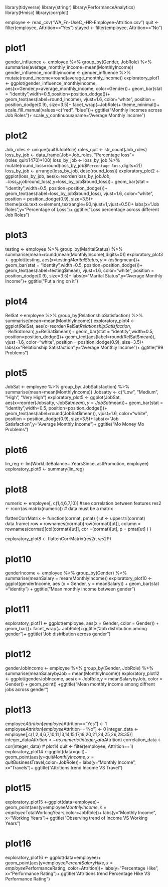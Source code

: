 library(tidyverse)
library(stringr)
library(PerformanceAnalytics)
library(Hmisc)
library(corrplot)

employee <- read_csv("WA_Fn-UseC_-HR-Employee-Attrition.csv")
quit <- filter(employee, Attrition=="Yes")
stayed <- filter(employee, Attrition=="No")

# plot1
gender_influence <- employee %>% group_by(Gender, JobRole) %>% summarise(average_monthly_income=mean(MonthlyIncome))
gender_influence_monthlyincome <- gender_influence %>% mutate(round_income=round(average_monthly_income))
exploratory_plot1 <- ggplot(gender_influence_monthlyincome, aes(x=Gender,y=average_monthly_income, color=Gender))+
  geom_bar(stat = "identity",width=0.5,position=position_dodge())+
  geom_text(aes(label=round_income), vjust=1.6, color="white",
            position = position_dodge(0.9), size=3.5)+
  facet_wrap(~JobRole)+
  theme_minimal()+
  scale_fill_manual(values=c("red", "blue"))+
  ggtitle("Monthly incomes across Job Roles")+
  scale_y_continuous(name="Average Monthly Income")

# plot2
Job_roles <- unique(quit$JobRole)
roles_quit <- str_count(Job_roles)
loss_by_job <- data_frame(Job=Job_roles, "Percentage loss"=(roles_quit/1470)*100)
loss_by_job <- loss_by_job %>% mutate(round_loss=round(loss_by_job$`Percentage loss`,digits=2))
loss_by_job <- arrange(loss_by_job, desc(round_loss))
exploratory_plot2 <- ggplot(loss_by_job, aes(x=reorder(loss_by_job$Job,-loss_by_job$round_loss),y=loss_by_job$round_loss))+
  geom_bar(stat = "identity",width=0.5, position=position_dodge())+
  geom_text(aes(label=loss_by_job$round_loss), vjust=1.6, color="white",
            position = position_dodge(0.9), size=3.5)+
  theme(axis.text.x=element_text(angle=90,hjust=1,vjust=0.5))+
  labs(x="Job Roles",y="Percentage of Loss")+
  ggtitle("Loss percentage across different Job Roles")

# plot3
testing <- employee %>% group_by(MaritalStatus) %>% summarise(mean=round(mean(MonthlyIncome),digits=0))
exploratory_plot3 <- ggplot(testing, aes(x=testing$MaritalStatus,y=testing$mean))+
  geom_bar(stat = "identity",width=0.5, position=position_dodge())+
  geom_text(aes(label=testing$mean), vjust=1.6, color="white",
            position = position_dodge(0.9), size=3.5)+
  labs(x="Marital Status",y="Average Monthly Income")+
  ggtitle("Put a ring on it")

# plot4
RelSat <-employee %>% group_by(RelationshipSatisfaction) %>% summarise(mean=mean(MonthlyIncome))
exploratory_plot4 <- ggplot(RelSat, aes(x=reorder(RelSat$RelationshipSatisfaction,-RelSat$mean),y=RelSat$mean))+
  geom_bar(stat = "identity",width=0.5, position=position_dodge())+
  geom_text(aes(label=round(RelSat$mean)), vjust=1.6, color="white",
            position = position_dodge(0.9), size=3.5)+
  labs(x="Relationship Satisfaction",y="Average Monthly Income")+
  ggtitle("99 Problems")

# plot5
JobSat <- employee %>% group_by( JobSatisfaction) %>% summarise(mean=mean(MonthlyIncome))
Jobsatty <- c("Low", "Medium", "High", "Very High")
exploratory_plot5 <- ggplot(JobSat, aes(x=reorder(Jobsatty,-JobSat$mean),y=JobSat$mean))+
  geom_bar(stat = "identity",width=0.5, position=position_dodge())+
  geom_text(aes(label=round(JobSat$mean)), vjust=1.6, color="white",
            position = position_dodge(0.9), size=3.5)+
  labs(x="Job Satisfaction",y="Average Monthly Income")+
  ggtitle("Mo Money Mo Problems")

# plot6
lin_reg <- lm(WorkLifeBalance~ YearsSinceLastPromotion, employee)
exploratory_plot6 <- summary(lin_reg)

# plot8
numeric <- employee[, c(1,4,6,7,10)]
#see correlation between features 
res2 <- rcorr(as.matrix(numeric)) # data must be a matrix 

flattenCorrMatrix <- function(cormat, pmat) {
  ut <- upper.tri(cormat)
  data.frame(
    row = rownames(cormat)[row(cormat)[ut]],
    column = rownames(cormat)[col(cormat)[ut]],
    cor  =(cormat)[ut],
    p = pmat[ut]
  )
}

exploratory_plot8 <- flattenCorrMatrix(res2$r, res2$P)

# plot10
genderIncome <- employee %>% group_by(Gender) %>%
  summarise(meanSalary = mean(MonthlyIncome))
exploratory_plot10 <- ggplot(genderIncome, aes (x = Gender, y = meanSalary)) + geom_bar(stat ="identity") + ggtitle("Mean monthly income between gender ")

# plot11
exploratory_plot11 <- ggplot(employee, aes(x = Gender, color = Gender)) +
  geom_bar()+ facet_wrap(~ JobRole)+ggtitle("Job distribution among gender")+ ggtitle("Job distribution across gender ")

# plot12
genderJobIncome <- employee  %>% group_by(Gender, JobRole) %>%
  summarise(meanSalarybyJob = mean(MonthlyIncome))
exploratory_plot12 <- ggplot(genderJobIncome, aes(x = JobRole,y = meanSalarybyJob, color = Gender)) +
  geom_point() +ggtitle("Mean monthly income among diffrent jobs across gender ")

# plot13
employee$Attrition[employee$Attrition=="Yes"] <- 1
employee$Attrition[employee$Attrition=="No"] <- 0
integer_data <-employee[,c(1,2,4,6,7,10,11,13,14,15,17,19,20,21,24,25,26,28:35)]
integer_data$Attrition <-as.numeric(integer_data$Attrition)
correlation_data <- cor(integer_data)
# plot14
quit <- filter(employee, Attrition==1)
exploratory_plot14 <-ggplot(data=quit)+
  geom_point(aes(y=quit$MonthlyIncome, x=quit$BusinessTravel,color=JobRole))+
  labs(y="Monthly Income", x="Travels")+
  ggtitle("Attritions trend Income VS Travel")

# plot15
exploratory_plot15 <-ggplot(data=employee)+
  geom_point(aes(y=employee$MonthlyIncome, x=employee$TotalWorkingYears,color=JobRole))+
  labs(y="Monthly Income", x="Working Years")+
  ggtitle("Observing trend of Income VS Working Years")

# plot16
exploratory_plot16 <- ggplot(data=employee)+
  geom_point(aes(y=employee$PercentSalaryHike, x=employee$PerformanceRating, color=Attrition))+
  labs(y="Percentage Hike", x="Performance Rating")+
  ggtitle("Attritions trend Percentage Hike VS Performance Rating")
